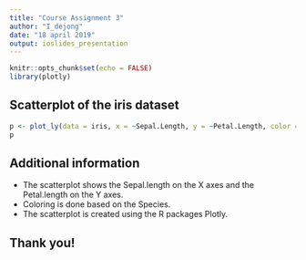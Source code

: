 ```yaml
---
title: "Course Assignment 3"
author: "I_dejong"
date: "18 april 2019"
output: ioslides_presentation
---
```


```r
knitr::opts_chunk$set(echo = FALSE)
library(plotly)
```

## Scatterplot of the iris dataset
```r
p <- plot_ly(data = iris, x = ~Sepal.Length, y = ~Petal.Length, color = ~Species, colors = "Set1")
p
```

## Additional information
- The scatterplot shows the Sepal.length on the X axes and the Petal.length on the Y axes.
- Coloring is done based on the Species.
- The scatterplot is created using the R packages Plotly.

## Thank you!
